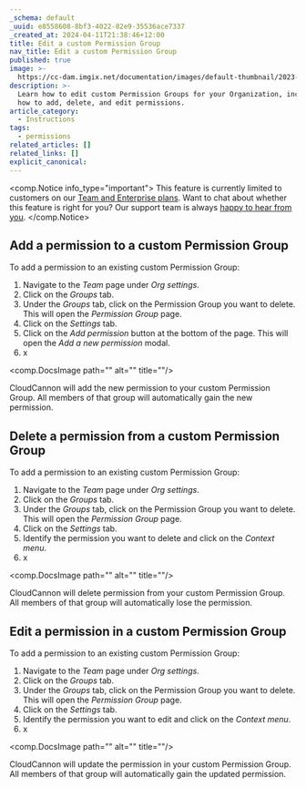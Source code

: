 ```yaml
---
_schema: default
_uuid: e8558608-8bf3-4022-82e9-35536ace7337
_created_at: 2024-04-11T21:38:46+12:00
title: Edit a custom Permission Group
nav_title: Edit a custom Permission Group
published: true
image: >-
  https://cc-dam.imgix.net/documentation/images/default-thumbnail/2023-Q4/CloudCannon-Documentation-Thumbnail.png
description: >-
  Learn how to edit custom Permission Groups for your Organization, including
  how to add, delete, and edit permissions.
article_category:
  - Instructions
tags:
  - permissions
related_articles: []
related_links: []
explicit_canonical:
---
```

<comp.Notice info_type="important">
  This feature is currently limited to customers on our [Team and Enterprise plans](/pricing/). Want to chat about whether this feature is right for you? Our support team is always [happy to hear from you]().
</comp.Notice>

## Add a permission to a custom Permission Group

To add a permission to an existing custom Permission Group:

1. Navigate to the *Team* page under *Org settings*.
2. Click on the *Groups* tab.
3. Under the *Groups* tab, click on the Permission Group you want to delete. This will open the *Permission Group* page.
4. Click on the *Settings* tab.
5. Click on the *Add permission* button at the bottom of the page. This will open the *Add a new permission* modal.
6. x

<comp.DocsImage path="" alt="" title=""/>

CloudCannon will add the new permission to your custom Permission Group. All members of that group will automatically gain the new permission.

## Delete a permission from a custom Permission Group

To add a permission to an existing custom Permission Group:

1. Navigate to the *Team* page under *Org settings*.
2. Click on the *Groups* tab.
3. Under the *Groups* tab, click on the Permission Group you want to delete. This will open the *Permission Group* page.
4. Click on the *Settings* tab.
5. Identify the permission you want to delete and click on the *Context menu*.
6. x

<comp.DocsImage path="" alt="" title=""/>

CloudCannon will delete permission from your custom Permission Group. All members of that group will automatically lose the permission.

## Edit a permission in a custom Permission Group

To add a permission to an existing custom Permission Group:

1. Navigate to the *Team* page under *Org settings*.
2. Click on the *Groups* tab.
3. Under the *Groups* tab, click on the Permission Group you want to delete. This will open the *Permission Group* page.
4. Click on the *Settings* tab.
5. Identify the permission you want to edit and click on the *Context menu*.
6. x

<comp.DocsImage path="" alt="" title=""/>

CloudCannon will update the permission in your custom Permission Group. All members of that group will automatically gain the updated permission.